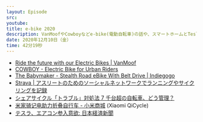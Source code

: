 ```yaml
---
layout: Episode
src:
youtube:
title: e-bike 2020
description: VanMoofやCowboyなどe-bike(電動自転車)の話や、スマートホームとTeslaについて話しました。
date: 2020年12月10日（金）
time: 42分19秒
---
```


- [Ride the future with our Electric Bikes | VanMoof](https://www.vanmoof.com/ja-JP)
- [COWBOY - Electric Bike for Urban Riders](https://cowboy.com/)
- [The Babymaker - Stealth Road eBike With Belt Drive | Indiegogo](https://www.indiegogo.com/projects/the-babymaker-stealth-road-ebike-with-belt-drive#/)
- [Strava | アスリートのためのソーシャルネットワークでランニングやサイクリングを記録](https://www.strava.com/)
- [シェアサイクル「トラブル」対処法 7 千台超の自転車、どう管理？](https://withnews.jp/article/f0191128003qqf2190926000qqF0W0bx10101qq000020063A)
- [米家骑记电助力折叠自行车 - 小米商城](https://www.mi.com/mibicycle) (Xiaomi QiCycle)
- [テスラ、エアコン参入意欲: 日本経済新聞](https://www.nikkei.com/article/DGKKZO66440770Z11C20A1TJ2000)
